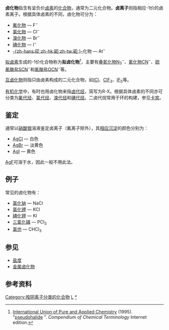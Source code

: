 {{Refimprove|time=2021-12-19T12:03:48+00:00}}
'''卤化物'''指含有呈负价[[卤素|卤素]]的[[化合物|化合物]]，通常为二元化合物。'''卤离子'''则指相应-1价的卤素离子。根据具体卤素的不同，卤化物可分为：
*[[氟化物|氟化物]] — F<sup>−</sup>
*[[氯化物|氯化物]] — Cl<sup>−</sup>
*[[溴化物|溴化物]] — Br<sup>−</sup>
*[[碘化物|碘化物]] — I<sup>−</sup>
*[[砹|-{zh-hans:砹;zh-hk:砈;zh-tw:砈;}-]]化物 — At<sup>−</sup>
[[拟卤素|拟卤素]]生成的-1价化合物称为'''拟卤化物'''<ref>[[IUPAC|International Union of Pure and Applied Chemistry]] (1995). "[http://goldbook.iupac.org/P04930.html pseudohalide] {{Wayback|url=http://goldbook.iupac.org/P04930.html |date=20170103003316 }}". ''Compendium of Chemical Terminology'' Internet edition.</ref>，主要有[[叠氮化合物|叠氮化物]]N<sub>3</sub><sup>−</sup>、[[氰化物|氰化物]]CN<sup>−</sup>、[[硫氰酸盐|硫氰酸盐]]SCN<sup>−</sup>和[[氰酸盐|氰酸盐]]OCN<sup>−</sup>等。

[[互卤化物|互卤化物]]则指只由卤素构成的二元化合物，如[[一氯化碘|ICl]]、[[三氟化氯|ClF<sub>3</sub>]]、[[五氟化碘|IF<sub>5</sub>]]等。

[[有机化学|有机化学]]中，有时也用卤化物来指[[卤代烃|卤代烃]]，简写为R-X。根据具体卤素的不同亦可分类为[[氟代烃|氟代烃]]、[[氯代烃|氯代烃]]、[[溴代烃|溴代烃]]和[[碘代烃|碘代烃]]。二卤代烷常用于环的构建，参见[[卡宾|卡宾]]。

== 鉴定 ==
通常以[[硝酸银|硝酸银]]溶液鉴定卤离子（氟离子除外），其[[卤化银|相应沉淀]]的颜色分别为：
*[[氯化银|AgCl]] — 白色
*[[溴化银|AgBr]] — 淡黄色
*[[碘化银|AgI]] — 黄色
[[氟化银|AgF]]可溶于水，因此一般不用此法。

== 例子 ==
常见的卤化物有：
*[[氯化钠|氯化钠]] — NaCl
*[[氯化钾|氯化钾]] — KCl
*[[碘化钾|碘化钾]] — KI
*[[三氯化磷|三氯化磷]] — PCl<sub>3</sub>
*[[氯仿|氯仿]] — CHCl<sub>3</sub>

== 参见 ==
*[[盐度|盐度]]
*[[金属卤化物|金属卤化物]]

== 参考资料 ==
{{reflist}}

{{元素化合物专题}}

{{Authority control}}
[[Category:按阴离子分类的化合物|Category:按阴离子分类的化合物]]
[[Category:官能团|L]]
[[Category:卤化物|*]]